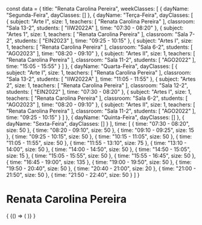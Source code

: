 const data = {
  title: "Renata Carolina Pereira",
  weekClasses: [
    {
      dayName: "Segunda-Feira",
      dayClasses: []
    },
    {
      dayName: "Terça-Feira",
      dayClasses: [
        {
          subject: "Arte I",
          size: 1,
          teachers: [
            "Renata Carolina Pereira"
          ],
          classroom: "Sala 13-2",
          students: [
            "IIW2022A"
          ],
          time: "07:30 - 08:20"
        },
        {
          subject: "Artes 1",
          size: 1,
          teachers: [
            "Renata Carolina Pereira"
          ],
          classroom: "Sala 7-2",
          students: [
            "EIN2023"
          ],
          time: "09:25 - 10:15"
        },
        {
          subject: "Artes I",
          size: 1,
          teachers: [
            "Renata Carolina Pereira"
          ],
          classroom: "Sala 6-2",
          students: [
            "AGO2023"
          ],
          time: "08:20 - 09:10"
        },
        {
          subject: "Artes II",
          size: 1,
          teachers: [
            "Renata Carolina Pereira"
          ],
          classroom: "Sala 11-2",
          students: [
            "AGO2022"
          ],
          time: "15:05 - 15:55"
        }
      ]
    },
    {
      dayName: "Quarta-Feira",
      dayClasses: [
        {
          subject: "Arte I",
          size: 1,
          teachers: [
            "Renata Carolina Pereira"
          ],
          classroom: "Sala 13-2",
          students: [
            "IIW2022A"
          ],
          time: "11:05 - 11:55"
        },
        {
          subject: "Artes 2",
          size: 1,
          teachers: [
            "Renata Carolina Pereira"
          ],
          classroom: "Sala 12-2",
          students: [
            "EIN2022"
          ],
          time: "07:30 - 08:20"
        },
        {
          subject: "Artes I",
          size: 1,
          teachers: [
            "Renata Carolina Pereira"
          ],
          classroom: "Sala 6-2",
          students: [
            "AGO2023"
          ],
          time: "08:20 - 09:10"
        },
        {
          subject: "Artes II",
          size: 1,
          teachers: [
            "Renata Carolina Pereira"
          ],
          classroom: "Sala 11-2",
          students: [
            "AGO2022"
          ],
          time: "09:25 - 10:15"
        }
      ]
    },
    {
      dayName: "Quinta-Feira",
      dayClasses: []
    },
    {
      dayName: "Sexta-Feira",
      dayClasses: []
    }
  ],
  time: [
    {
      time: "07:30 - 08:20",
      size: 50
    },
    {
      time: "08:20 - 09:10",
      size: 50
    },
    {
      time: "09:10 - 09:25",
      size: 15
    },
    {
      time: "09:25 - 10:15",
      size: 50
    },
    {
      time: "10:15 - 11:05",
      size: 50
    },
    {
      time: "11:05 - 11:55",
      size: 50
    },
    {
      time: "11:55 - 13:10",
      size: 75
    },
    {
      time: "13:10 - 14:00",
      size: 50
    },
    {
      time: "14:00 - 14:50",
      size: 50
    },
    {
      time: "14:50 - 15:05",
      size: 15
    },
    {
      time: "15:05 - 15:55",
      size: 50
    },
    {
      time: "15:55 - 16:45",
      size: 50
    },
    {
      time: "16:45 - 19:00",
      size: 135
    },
    {
      time: "19:00 - 19:50",
      size: 50
    },
    {
      time: "19:50 - 20:40",
      size: 50
    },
    {
      time: "20:40 - 21:00",
      size: 20
    },
    {
      time: "21:00 - 21:50",
      size: 50
    },
    {
      time: "21:50 - 22:40",
      size: 50
    }
  ]
}

# Renata Carolina Pereira

<div>
  {
    <BrowserOnly>
      {() => (
        <Grid
          title={data.title}
          weekClasses={data.weekClasses}
          time={data.time}
        />
      )}
    </BrowserOnly>
  }
</div>
